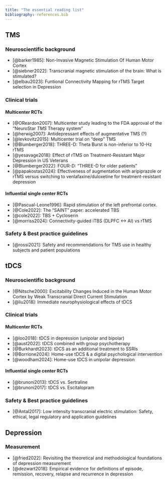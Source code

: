 ```yaml
---
title: "The essential reading list"
bibliography: references.bib
---
```


## TMS

### Neuroscientific background

-   [@barker1985]: Non-Invasive Magnetic Stimulation Of Human Motor Cortex
-   [@siebner2022]: Transcranial magnetic stimulation of the brain: What is stimulated?
-   [@elbau2023]: Funtional Connectivity Mapping for rTMS Target selection in Depression

### Clinical trials

#### Multicenter RCTs

-   [@OReardon2007]: Multicenter study leading to the FDA approval of the "NeuroStar *TMS* Therapy system"
-   [@herwig2007]: Antidepressant effects of augmentative TMS (?)
-   [@levkovitz2015]: Multicenter trial on "deep" TMS
-   [@Blumberger2018]: THREE-D: Theta Burst is non-inferior to 10-Hz rTMS
-   [@yesavage2018]: Effect of rTMS on Treatment-Resistant Major Depression in US Veterans
-   [@Blumberger2022]: FOUR-D: "THREE-D for older patients"
-   [@papakostas2024]: Effectiveness of augmentation with aripiprazole or rTMS versus switching to venlafaxine/duloxetine for treatment-resistant depression

#### Influential single center RCTs

-   [@Pascual-Leone1996]: Rapid stimulation of the left prefrontal cortex.
-   [@Cole2022]: The "SAINT" paper: accelerated TBS
-   [@cole2022]: TBS + Cycloserin
-   [@morriss2024]: Connectivity-guided iTBS (DLPFC \<-\> AI) vs rTMS

### Safety & Best practice guidelines

-   [@rossi2021]: Safety and recommendations for TMS use in healthy subjects and patient populations

## tDCS

### Neuroscientific background

-   [@Nitsche2000]: Excitability Changes Induced in the Human Motor Cortex by Weak Transcranial Direct Current Stimulation
-   [@liu2018]: Immediate neurophysiological effects of tDCS

### Clinical trials

#### Multicenter RCTs

-   [@loo2018]: tDCS in depression (unipolar and bipolar)
-   [@aust2022]: tDCS combined with group psychotherapy
-   [@Burkhardt2023]: tDCS as an additional treatment to SSRIs
-   [@Borrione2024]: Home-use tDCS & a digital psychological intervention
-   [@woodham2024]: Home-use tDCS in unipolar depression

#### Influential single center RCTs

-   [@brunoni2013]: tDCS vs. Sertraline
-   [@brunoni2017]: tDCS vs. Escitalopram

### Safety & Best practice guidelines

-   [@Antal2017]: Low intensity transcranial electric stimulation: Safety, ethical, legal regulatory and application guidelines

## Depression

### Measurement

-   [@fried2022]: Revisiting the theoretical and methodological foundations of depression measurement
-   [@dezwart2018]: Empirical evidence for definitions of episode, remission, recovery, relapse and recurrence in depression

